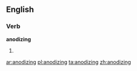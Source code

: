 ==English==

===Verb===
'''anodizing'''

# {{present participle of|[[anodize]]}}

[[ar:anodizing]]
[[pl:anodizing]]
[[ta:anodizing]]
[[zh:anodizing]]